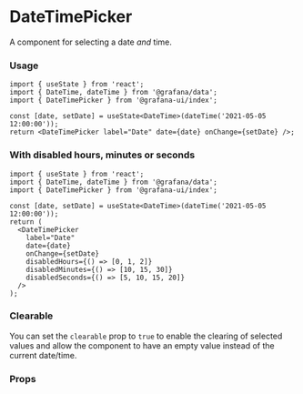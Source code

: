 
# DateTimePicker

A component for selecting a date _and_ time.

### Usage

```tsx
import { useState } from 'react';
import { DateTime, dateTime } from '@grafana/data';
import { DateTimePicker } from '@grafana-ui/index';

const [date, setDate] = useState<DateTime>(dateTime('2021-05-05 12:00:00'));
return <DateTimePicker label="Date" date={date} onChange={setDate} />;
```

### With disabled hours, minutes or seconds

```tsx
import { useState } from 'react';
import { DateTime, dateTime } from '@grafana/data';
import { DateTimePicker } from '@grafana-ui/index';

const [date, setDate] = useState<DateTime>(dateTime('2021-05-05 12:00:00'));
return (
  <DateTimePicker
    label="Date"
    date={date}
    onChange={setDate}
    disabledHours={() => [0, 1, 2]}
    disabledMinutes={() => [10, 15, 30]}
    disabledSeconds={() => [5, 10, 15, 20]}
  />
);
```

### Clearable

You can set the `clearable` prop to `true` to enable the clearing of selected values and allow the component to have an empty value instead of the current date/time.

### Props

<ArgTypes of={DateTimePicker} />

